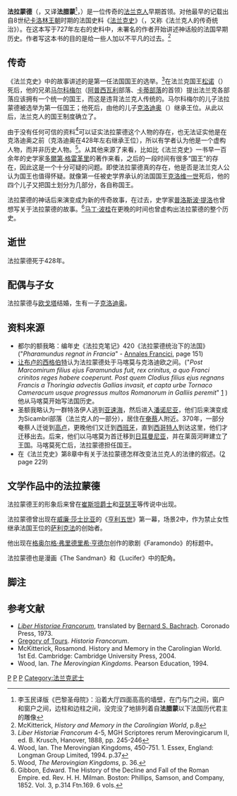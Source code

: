 {{Expand|time=2015-02-09}}

{{Infobox royalty
| name         = 法拉蒙德<br>Pharamond
| title        = '''[[法兰克国王列表|萨利昂法兰克国王]]'''、'''[[墨洛温王朝|神话中墨洛温王朝始祖]]'''
| image        = Portrait roi Pharamond.jpg
| imgw         = 200px
| caption      = 法拉蒙德
| reign        = 410年—428年
| predecessor  = [[松诺|松诺]]
| successor    = [[克洛迪奥|克洛迪奥]]
| spouse       = [[欧戈塔|欧戈塔]]
| issue        = [[克洛迪奥|克洛迪奥]]
| royal house  = [[墨洛温王朝|墨洛温王朝]]
| house-type   = 王朝
| father       = [[马尔科梅尔|马尔科梅尔]]
| mother       = 
| birth_date   = 370年
| birth_place  = 
| death_date   = {{death year and age|df=yes|428|370}}
| death_place  = 
| burial_date  = 
| burial_place = 
| religion     = [[阿里乌教派|阿里乌教派]]
}}

'''法拉蒙德'''（{{lang-fr|Pharamond}}，又译'''法腊蒙'''<ref>李玉民译版《巴黎圣母院》：沿着大厅四面高高的墙壁，在门与门之间，窗户和窗户之间，边柱和边柱之间，没完没了地排列着自'''法腊蒙'''以下法国历代君主的雕像</ref>，{{bd|370年||428年||catIdx=F}}）是一位传奇的[[法兰克人|法兰克人]]早期首领。对他最早的记载出自8世纪[[卡洛林王朝|卡洛林王朝]]时期的法国史料《[[法兰克史|法兰克史]]》（{{lang-fr|Liber Historiæ Francorum}}，又称《法兰克人的传奇统治》）。在这本写于727年左右的史料中，未署名的作者开始讲述神话般的法国早期历史。作者写这本书的目的是给一些人加以不平凡的过去。<ref>McKitterick, ''History and Memory in the Carolingian World'', p.8</ref>

== 传奇 ==

《法兰克史》中的故事讲述的是第一任法国国王的选举。<ref>''Liber Historiæ Francorum'' 4-5, MGH Scriptores rerum Merovingicarum II, ed. B. Krusch, Hanover, 1888, pp. 245-246</ref>在法兰克国王[[松诺|松诺]]（{{lang|fr|Sunno}}）死后，他的兄弟[[马尔科梅尔|马尔科梅尔]]（[[阿普西瓦利|阿普西瓦利]]部落、[[卡蒂_(部落)|卡蒂部落]]的首领）提出法兰克各部落应该拥有一个统一的国王，而这是违背法兰克人传统的。马尔科梅尔的儿子法拉蒙德被选举为第一任国王；他死后，由他的儿子[[克洛迪奥|克洛迪奥]]（{{lang|fr|Chlodio}}）继承王位。从此以后，法兰克人的国王制度确立了。

由于没有任何可信的资料<ref>Wood, Ian. The Merovingian Kingdoms, 450-751. 1. Essex, England: Longman Group Limited, 1994. p.37</ref>可以证实法拉蒙德这个人物的存在，也无法证实他是在克洛迪奥之前（克洛迪奥在428年左右继承王位），所以有学者认为他是一个虚构人物，而并非历史人物。<ref>Wood, ''The Merovingian Kingdoms'', p. 36.</ref>。从其他来源了来看，比如比《法兰克史》一书早一百余年的史学家[[都尔的额我略|多爾第·格雷革里]]的著作来看，之后的一段时间有很多“国王”的存在，因此这是一个十分可疑的问题。即使法拉蒙德真的存在，他是否是法兰克人公认为国王也值得怀疑。就像第一任被史学界承认的法国国王[[克洛维一世|克洛维一世]]死后，他的四个儿子又把国土划分为几部分，各自称国王。

法拉蒙德的神话后来演变成为新的传奇故事，在过去，史学家[[阿基坦的普洛斯波|普洛斯波·提洛]]也曾想写关于法拉蒙德的故事。<ref>Gibbon, Edward. The History of the Decline and Fall of the Roman Empire. ed. Rev. H. H. Milman. Boston: Phillips, Samson, and Company, 1852. Vol. 3, p.314 Ftn.169. 6 vols.</ref>[[马丁·波桂|马丁·波桂]]在更晚的时间也曾虚构出法拉蒙德的整个历史。{{ref}}

== 逝世 ==

法拉蒙德死于428年。

== 配偶与子女 ==

法拉蒙德与[[欧戈塔|欧戈塔]]结婚，生有一子[[克洛迪奥|克洛迪奥]]。

== 资料来源 ==

* 都尔的额我略：编年史《法拉克笔记》420《法拉蒙德统治下的法国》("''Pharamundus regnat in Francia''" - [http://books.google.com/ebooks/reader?id=qmEEAAAAYAAJ&client=firefox-a&printsec=frontcover&output=reader Annales Francici], page 151)
* [[让布卢的西格伯特|让布卢的西格伯特]]认为法拉蒙德处于马喀莫与克洛迪欧之间。("''Post Marcomirum filius ejus Faramundus fuit, rex crinitus, a quo Franci crinitos reges habere coeperunt. Post quem Clodius filius ejus regnans Francis a Thoringia advectis Gallias invasit, et capta urbe Tornaco Cameracum usque progressus multos Romanorum in Galliis peremit''" [http://www.thelatinlibrary.com/sigebert.vitabrevior.html] {{Wayback|url=http://www.thelatinlibrary.com/sigebert.vitabrevior.html |date=20171106033940 }})他从马喀莫开始写法国历史。
* 圣额我略认为一群特洛伊人逃到[[亚速海|亚速海]]，然后进入[[潘诺尼亚|潘诺尼亚]]，他们后来演变成为Sicambri部落（法兰克人的一部分），居住在[[奄蔡|奄蔡]]人附近。370年，一部分奄蔡人迁徙到[[高卢|高卢]]，更晚他们又迁到[[西班牙_(罗马行省)|西班牙]]，直到[[西哥特王国|西哥特人]]到达这里，他们才迁移出去。后来，他们以马喀莫为首迁移到[[日耳曼尼亚|日耳曼尼亚]]，并在莱茵河畔建立了王国。马喀莫死亡后，法拉蒙德担任国王。
*在《法兰克史》第8章中有关于法拉蒙德怎样改变法兰克人的法律的叙述。([https://web.archive.org/web/20110719055547/http://bsbdmgh.bsb.lrz-muenchen.de/dmgh_new/app/web?action=loadBook&bookId=00000749] page 229)

== 文学作品中的法拉蒙德 ==

法拉蒙德王的形象后来曾在[[崔斯坦爵士|崔斯坦爵士]]和[[亚瑟王|亚瑟王]]等传说中出现。

法拉蒙德曾出现在[[威廉·莎士比亚|威廉·莎士比亚]]的《[[亨利五世_(戏剧)|亨利五世]]》第一幕，场景2中，作为禁止女性继承法国王位的[[萨利克法|萨利克法]]的创始者。

他出现在[[格奥尔格·弗里德里希·亨德尔|格奥尔格·弗里德里希·亨德尔]]创作的歌剧《Faramondo》的标题中。

法拉蒙德也是漫画《The Sandman》和《Lucifer》中的配角。

==脚注==

{{reflist}}

== 参考文献 ==

{{Commonscat|Pharamond|法拉蒙德}}

*''[[Liber_Historiae_Francorum|Liber Historiae Francorum]]'', translated by [[Bernard_Bachrach|Bernard S. Bachrach]]. Coronado Press, 1973.
*[[Gregory_of_Tours|Gregory of Tours]]. ''Historia Francorum''.
*McKitterick, Rosamond. History and Memory in the Carolingian World. 1st Ed. Cambridge: Cambridge University Press, 2004.
*Wood, Ian. ''The Merovingian Kingdoms''. Pearson Education, 1994.

{{S-start}}
{{S-hou|[[墨洛温王朝|墨洛温王朝]]||370年||428年|name=法拉蒙德}}
{{s-bef|before=[[松诺|松诺]]}}
{{s-ttl|title=[[法兰克国王列表|萨利昂法兰克国王]]|years=410年—428年}}
{{s-aft|after=[[克洛迪奥|克洛迪奥]]}}
{{end}}

{{Authority control}}
[[Category:5世纪法兰克人|P]]
[[Category:法兰克国王|P]]
[[Category:墨洛温王朝|P]]
[[Category:法兰克武士|Category:法兰克武士]]